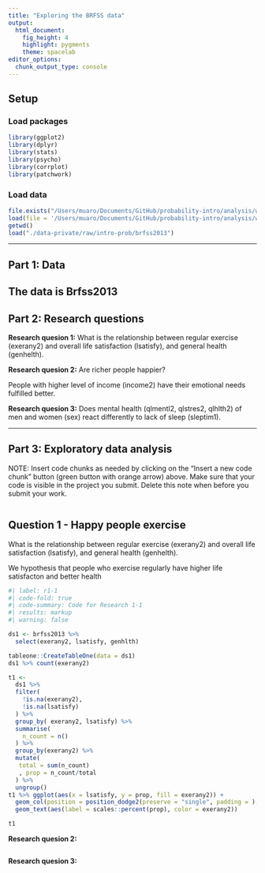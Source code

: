 ```yaml
---
title: "Exploring the BRFSS data"
output: 
  html_document: 
    fig_height: 4
    highlight: pygments
    theme: spacelab
editor_options: 
  chunk_output_type: console
---
```


## Setup

### Load packages

```r
library(ggplot2)
library(dplyr)
library(stats)
library(psycho)
library(corrplot)
library(patchwork)

```

### Load data



```r
file.exists("/Users/muaro/Documents/GitHub/probability-intro/analysis/week4/brfss2013")
load(file = '/Users/muaro/Documents/GitHub/probability-intro/analysis/week4/brfss2013')
getwd()
load("./data-private/raw/intro-prob/brfss2013")

```

------------------------------------------------------------------------

## Part 1: Data

The data is Brfss2013
------------------------------------------------------------------------

## Part 2: Research questions

**Research quesion 1:**
What is the relationship between regular exercise (exerany2) and overall life satisfaction (lsatisfy), and general health (genhelth).

**Research quesion 2:**
Are richer people happier?

People with higher level of income (income2) have their emotional needs fulfilled better. 

**Research quesion 3:**
Does mental health (qlmentl2, qlstres2, qlhlth2) of men and women (sex) react differently to lack of sleep (sleptim1).


------------------------------------------------------------------------

## Part 3: Exploratory data analysis

NOTE: Insert code chunks as needed by clicking on the "Insert a new code chunk" button (green button with orange arrow) above. Make sure that your code is visible in the project you submit. Delete this note when before you submit your work.

```r

```


## Question 1 - Happy people exercise

What is the relationship between regular exercise (exerany2) and overall life satisfaction (lsatisfy), and general health (genhelth).


We hypothesis that people who exercise regularly have higher life satisfacton and better health


```r
#| label: r1-1
#| code-fold: true
#| code-summary: Code for Research 1-1
#| results: markup
#| warning: false

ds1 <- brfss2013 %>% 
  select(exerany2, lsatisfy, genhlth) 

tableone::CreateTableOne(data = ds1)
ds1 %>% count(exerany2)

t1 <- 
  ds1 %>%
  filter(
    !is.na(exerany2),
    !is.na(lsatisfy)
  ) %>% 
  group_by( exerany2, lsatisfy) %>% 
  summarise(
    n_count = n()
  ) %>% 
  group_by(exerany2) %>% 
  mutate(
   total = sum(n_count)
   , prop = n_count/total
  ) %>% 
  ungroup() 
t1 %>% ggplot(aes(x = lsatisfy, y = prop, fill = exerany2)) +
  geom_col(position = position_dodge2(preserve = "single", padding = ), alpha = 0.5) +
  geom_text(aes(label = scales::percent(prop), color = exerany2))

t1
```


**Research quesion 2:**

```r

```

**Research quesion 3:**

```r

```
